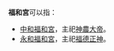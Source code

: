 '''福和宮'''可以指：
* [[中和福和宮|中和福和宮]]，主祀[[神農大帝|神農大帝]]。
* [[永和福和宮|永和福和宮]]，主祀[[福德正神|福德正神]]。

{{disambig|Cat=三字建築物消歧義}}